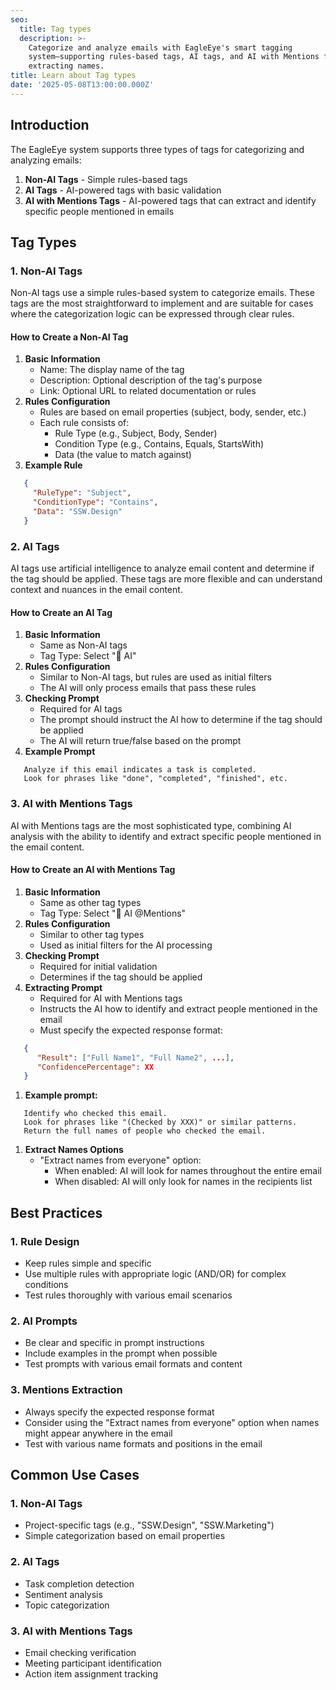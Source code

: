 ```yaml
---
seo:
  title: Tag types
  description: >-
    Categorize and analyze emails with EagleEye's smart tagging
    system—supporting rules-based tags, AI tags, and AI with Mentions for
    extracting names.
title: Learn about Tag types
date: '2025-05-08T13:00:00.000Z'
---
```


## Introduction

The EagleEye system supports three types of tags for categorizing and analyzing emails:

1. **Non-AI Tags** - Simple rules-based tags
2. **AI Tags** - AI-powered tags with basic validation
3. **AI with Mentions Tags** - AI-powered tags that can extract and identify specific people mentioned in emails

## Tag Types

### 1. Non-AI Tags

Non-AI tags use a simple rules-based system to categorize emails. These tags are the most straightforward to implement and are suitable for cases where the categorization logic can be expressed through clear rules.

#### How to Create a Non-AI Tag

1. **Basic Information**
   * Name: The display name of the tag
   * Description: Optional description of the tag's purpose
   * Link: Optional URL to related documentation or rules
2. **Rules Configuration**
   * Rules are based on email properties (subject, body, sender, etc.)
   * Each rule consists of:
     * Rule Type (e.g., Subject, Body, Sender)
     * Condition Type (e.g., Contains, Equals, StartsWith)
     * Data (the value to match against)
3. **Example Rule**

```json
   {
     "RuleType": "Subject",
     "ConditionType": "Contains",
     "Data": "SSW.Design"
   }
```

### 2. AI Tags

AI tags use artificial intelligence to analyze email content and determine if the tag should be applied. These tags are more flexible and can understand context and nuances in the email content.

#### How to Create an AI Tag

1. **Basic Information**
   * Same as Non-AI tags
   * Tag Type: Select "🤖 AI"
2. **Rules Configuration**
   * Similar to Non-AI tags, but rules are used as initial filters
   * The AI will only process emails that pass these rules
3. **Checking Prompt**
   * Required for AI tags
   * The prompt should instruct the AI how to determine if the tag should be applied
   * The AI will return true/false based on the prompt
4. **Example Prompt**

```
   Analyze if this email indicates a task is completed.
   Look for phrases like "done", "completed", "finished", etc.
```

### 3. AI with Mentions Tags

AI with Mentions tags are the most sophisticated type, combining AI analysis with the ability to identify and extract specific people mentioned in the email content.

#### How to Create an AI with Mentions Tag

1. **Basic Information**
   * Same as other tag types
   * Tag Type: Select "🤖 AI @Mentions"
2. **Rules Configuration**
   * Similar to other tag types
   * Used as initial filters for the AI processing
3. **Checking Prompt**
   * Required for initial validation
   * Determines if the tag should be applied
4. **Extracting Prompt**
   * Required for AI with Mentions tags
   * Instructs the AI how to identify and extract people mentioned in the email
   * Must specify the expected response format:

```json
   {
      "Result": ["Full Name1", "Full Name2", ...],
      "ConfidencePercentage": XX
   }
```

1. **Example prompt:**

```
   Identify who checked this email.
   Look for phrases like "(Checked by XXX)" or similar patterns.
   Return the full names of people who checked the email.
```

1. **Extract Names Options**
   * "Extract names from everyone" option:
     * When enabled: AI will look for names throughout the entire email
     * When disabled: AI will only look for names in the recipients list

## Best Practices

### 1. Rule Design

* Keep rules simple and specific
* Use multiple rules with appropriate logic (AND/OR) for complex conditions
* Test rules thoroughly with various email scenarios

### 2. AI Prompts

* Be clear and specific in prompt instructions
* Include examples in the prompt when possible
* Test prompts with various email formats and content

### 3. Mentions Extraction

* Always specify the expected response format
* Consider using the "Extract names from everyone" option when names might appear anywhere in the email
* Test with various name formats and positions in the email

## Common Use Cases

### 1. Non-AI Tags

* Project-specific tags (e.g., "SSW\.Design", "SSW\.Marketing")
* Simple categorization based on email properties

### 2. AI Tags

* Task completion detection
* Sentiment analysis
* Topic categorization

### 3. AI with Mentions Tags

* Email checking verification
* Meeting participant identification
* Action item assignment tracking
